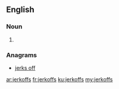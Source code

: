 ==English==

===Noun===
{{head|en}}

# {{plural of|jerkoff}}

===Anagrams===
* [[jerks off#English|jerks off]]

[[ar:jerkoffs]]
[[fr:jerkoffs]]
[[ku:jerkoffs]]
[[my:jerkoffs]]